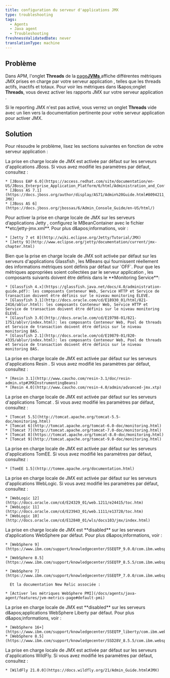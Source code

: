 ```yaml
---
title: configuration du serveur d'applications JMX
type: troubleshooting
tags:
  - Agents
  - Java agent
  - Troubleshooting
freshnessValidatedDate: never
translationType: machine
---
```


## Problème

Dans APM, l&apos;onglet <DNT>**Threads**</DNT> de la [page<DNT>**JVMs**</DNT> ](/docs/agents/java-agent/features/jvm-metrics-page)affiche différentes métriques JMX prises en charge par votre serveur application , telles que les threads actifs, inactifs et totaux. Pour voir les métriques dans l&amp;apos;onglet <DNT>**Threads**</DNT>, vous devez activer les rapports JMX sur votre serveur application .

Si le reporting JMX n&apos;est pas activé, vous verrez un onglet <DNT>**Threads**</DNT> vide avec un lien vers la documentation pertinente pour votre serveur application pour activer JMX.

## Solution

Pour résoudre le problème, lisez les sections suivantes en fonction de votre serveur application :

<CollapserGroup>
  <Collapser id="JBoss" title="JBoss">
    La prise en charge locale de JMX est activée par défaut sur les serveurs d&apos;applications JBoss. Si vous avez modifié les paramètres par défaut, consultez :

    * [JBoss EAP 6.0](https://access.redhat.com/site/documentation/en-US/JBoss_Enterprise_Application_Platform/6/html/Administration_and_Configuration_Guide/index.html)
    * [JBoss AS 7.1](https://docs.jboss.org/author/display/AS71/Admin%20Guide.html#8094211_AdminGuide-JMX)
    * [JBoss AS 6](https://docs.jboss.org/jbossas/6/Admin_Console_Guide/en-US/html/)
  </Collapser>

  <Collapser id="Jetty" title="Jetty">
    Pour activer la prise en charge locale de JMX sur les serveurs d’applications Jetty , configurez le MBeanContainer avec le fichier <DNT>**etc/jetty-jmx.xml**</DNT>. Pour plus d&amp;apos;informations, voir :

    * [Jetty 7 et 8](http://wiki.eclipse.org/Jetty/Tutorial/JMX)
    * [Jetty 9](http://www.eclipse.org/jetty/documentation/current/jmx-chapter.html)
  </Collapser>

  <Collapser id="Glassfish" title="Glassfish">
    Bien que la prise en charge locale de JMX soit activée par défaut sur les serveurs d&apos;applications Glassfish , les MBeans qui fournissent réellement des informations métriques sont définis par défaut sur `OFF`. Pour que les métriques appropriées soient collectées par le serveur application , les composants suivants doivent être définis dans le <DNT>**Monitoring Service**</DNT>:

    * [Glassfish 4.x](https://glassfish.java.net/docs/4.0/administration-guide.pdf): les composants Conteneur Web, Service HTTP et Service de transaction doivent être définis sur le niveau monitoring ÉLEVÉ.
    * [Glassfish 3.1](http://docs.oracle.com/cd/E18930_01/html/821-2416/ablur.html): les composants Conteneur Web, Service HTTP et Service de transaction doivent être définis sur le niveau monitoring ÉLEVÉ.
    * [Glassfish 3.0](http://docs.oracle.com/cd/E19798-01/821-1751/ablvr/index.html): les composants Conteneur Web, Pool de threads et Service de transaction doivent être définis sur le niveau monitoring BAS.
    * [Glassfish 2.1](http://docs.oracle.com/cd/E19879-01/820-4335/ablur/index.html): les composants Conteneur Web, Pool de threads et Service de transaction doivent être définis sur le niveau monitoring BAS.
  </Collapser>

  <Collapser id="Resin" title="Resin">
    La prise en charge locale de JMX est activée par défaut sur les serveurs d&apos;applications Resin . Si vous avez modifié les paramètres par défaut, consultez :

    * [Resin 3.1](http://www.caucho.com/resin-3.1/doc/resin-admin.xtp#JMXInstrumentingBeans)
    * [Resin 4.0](http://www.caucho.com/resin-4.0/admin/advanced-jmx.xtp)
  </Collapser>

  <Collapser id="Tomcat" title="Tomcat">
    La prise en charge locale de JMX est activée par défaut sur les serveurs d&apos;applications Tomcat . Si vous avez modifié les paramètres par défaut, consultez :

    * [Tomcat 5.5](http://tomcat.apache.org/tomcat-5.5-doc/monitoring.html)
    * [Tomcat 6](http://tomcat.apache.org/tomcat-6.0-doc/monitoring.html)
    * [Tomcat 7](http://tomcat.apache.org/tomcat-7.0-doc/monitoring.html)
    * [Tomcat 8](https://tomcat.apache.org/tomcat-8.0-doc/monitoring.html)
    * [Tomcat 9](http://tomcat.apache.org/tomcat-9.0-doc/monitoring.html)
  </Collapser>

  <Collapser id="TomcatEE" title="Tomcat EE">
    La prise en charge locale de JMX est activée par défaut sur les serveurs d&apos;applications TomEE. Si vous avez modifié les paramètres par défaut, consultez :

    * [TomEE 1.5](http://tomee.apache.org/documentation.html)
  </Collapser>

  <Collapser id="WebLogic" title="WebLogic">
    La prise en charge locale de JMX est activée par défaut sur les serveurs d&apos;applications WebLogic. Si vous avez modifié les paramètres par défaut, consultez :

    * [WebLogic 12](http://docs.oracle.com/cd/E24329_01/web.1211/e24415/toc.htm)
    * [WebLogic 11](http://docs.oracle.com/cd/E23943_01/web.1111/e13728/toc.htm)
    * [WebLogic 10](http://docs.oracle.com/cd/E12840_01/wls/docs103/jmx/index.html)
  </Collapser>

  <Collapser id="WebSphere" title="WebSphere">
    La prise en charge locale de JMX est <DNT>**disabled**</DNT> sur les serveurs d’applications WebSphere par défaut. Pour plus d&amp;apos;informations, voir :

    * [WebSphere 9](https://www.ibm.com/support/knowledgecenter/SSEQTP_9.0.0/com.ibm.websphere.base.doc/ae/csec_rsecmgr2.html)

    * [WebSphere 8.5](https://www.ibm.com/support/knowledgecenter/SSEQTP_8.5.5/com.ibm.websphere.base.doc/ae/csec_rsecmgr2.html)

    * [WebSphere 7](https://www.ibm.com/support/knowledgecenter/SSEQTP_7.0.0/com.ibm.websphere.base.doc/info/aes/ae/csec_rsecmgr2.html)

      Et la documentation New Relic associée :

    * [Activer les métriques WebSphere PMI](/docs/agents/java-agent/features/jvm-metrics-page#default-pmi)
  </Collapser>

  <Collapser id="WebSphereLiberty" title="WebSphere Liberty">
    La prise en charge locale de JMX est <DNT>**disabled**</DNT> sur les serveurs d&amp;apos;applications WebSphere Liberty par défaut. Pour plus d&amp;apos;informations, voir :

    * [WebSphere 16+](https://www.ibm.com/support/knowledgecenter/SSEQTP_liberty/com.ibm.websphere.wlp.doc/ae/cwlp_java2security.html)
    * [WebSphere 8.5](https://www.ibm.com/support/knowledgecenter/SSD28V_8.5.5/com.ibm.websphere.wlp.core.doc/ae/cwlp_java2security.html)
  </Collapser>

  <Collapser id="WildFly" title="Vol sauvage">
    La prise en charge locale de JMX est activée par défaut sur les serveurs d&apos;applications WildFly. Si vous avez modifié les paramètres par défaut, consultez :

    * [WildFly 21.0.0](https://docs.wildfly.org/21/Admin_Guide.html#JMX)
  </Collapser>
</CollapserGroup>